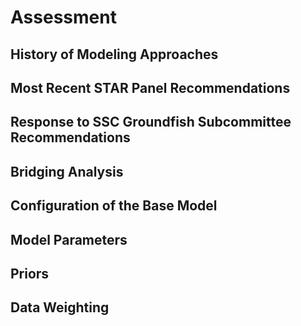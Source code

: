 # Assessment

## History of Modeling Approaches

## Most Recent STAR Panel Recommendations


## Response to SSC Groundfish Subcommittee Recommendations


## Bridging Analysis


## Configuration of the Base Model

<!--- Describe the setup of the stock assessment model. --->

## Model Parameters

<!--- General model specifications: assessment program, model structure, area
and fleet definitions, initial conditions. --->

<!--- Fixed and estimated parameters --->

## Priors


## Data Weighting


